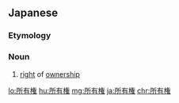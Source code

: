 ==Japanese==
{{ja-kanjitab|しょ|ゆう|けん|yomi=o}}

===Etymology===
{{suffix|所有|権|t1=ownership|t2=right|lang=ja|sort=しょゆうけん}}

===Noun===
{{ja-noun|しょゆうけん|kyu=所有權}}

# [[right]] of [[ownership]]

[[lo:所有権]]
[[hu:所有権]]
[[mg:所有権]]
[[ja:所有権]]
[[chr:所有権]]